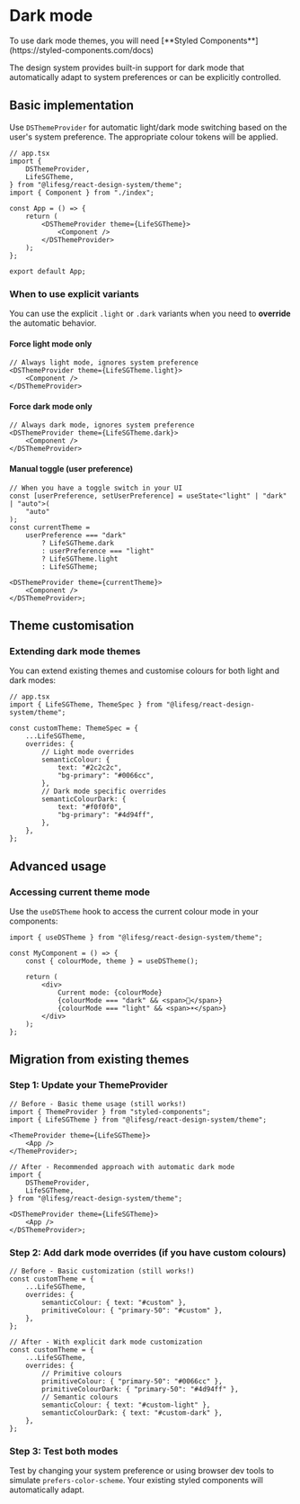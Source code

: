 
<Meta title="Foundations/Themes/Dark mode" />

# Dark mode

<DocInfo>
    To use dark mode themes, you will need [**Styled
    Components**](https://styled-components.com/docs)
</DocInfo>

The design system provides built-in support for dark mode that automatically
adapt to system preferences or can be explicitly controlled.

## Basic implementation

Use `DSThemeProvider` for automatic light/dark mode switching based on the
user's system preference. The appropriate colour tokens will be applied.

```tsx
// app.tsx
import {
    DSThemeProvider,
    LifeSGTheme,
} from "@lifesg/react-design-system/theme";
import { Component } from "./index";

const App = () => {
    return (
        <DSThemeProvider theme={LifeSGTheme}>
            <Component />
        </DSThemeProvider>
    );
};

export default App;
```

### When to use explicit variants

You can use the explicit `.light` or `.dark` variants when you need to
**override** the automatic behavior.

#### Force light mode only

```tsx
// Always light mode, ignores system preference
<DSThemeProvider theme={LifeSGTheme.light}>
    <Component />
</DSThemeProvider>
```

#### Force dark mode only

```tsx
// Always dark mode, ignores system preference
<DSThemeProvider theme={LifeSGTheme.dark}>
    <Component />
</DSThemeProvider>
```

#### Manual toggle (user preference)

```tsx
// When you have a toggle switch in your UI
const [userPreference, setUserPreference] = useState<"light" | "dark" | "auto">(
    "auto"
);
const currentTheme =
    userPreference === "dark"
        ? LifeSGTheme.dark
        : userPreference === "light"
        ? LifeSGTheme.light
        : LifeSGTheme;

<DSThemeProvider theme={currentTheme}>
    <Component />
</DSThemeProvider>;
```

## Theme customisation

### Extending dark mode themes

You can extend existing themes and customise colours for both light and dark
modes:

```tsx
// app.tsx
import { LifeSGTheme, ThemeSpec } from "@lifesg/react-design-system/theme";

const customTheme: ThemeSpec = {
    ...LifeSGTheme,
    overrides: {
        // Light mode overrides
        semanticColour: {
            text: "#2c2c2c",
            "bg-primary": "#0066cc",
        },
        // Dark mode specific overrides
        semanticColourDark: {
            text: "#f0f0f0",
            "bg-primary": "#4d94ff",
        },
    },
};
```

## Advanced usage

### Accessing current theme mode

Use the `useDSTheme` hook to access the current colour mode in your components:

```tsx
import { useDSTheme } from "@lifesg/react-design-system/theme";

const MyComponent = () => {
    const { colourMode, theme } = useDSTheme();

    return (
        <div>
            Current mode: {colourMode}
            {colourMode === "dark" && <span>🌙</span>}
            {colourMode === "light" && <span>☀️</span>}
        </div>
    );
};
```

## Migration from existing themes

### Step 1: Update your ThemeProvider

```tsx
// Before - Basic theme usage (still works!)
import { ThemeProvider } from "styled-components";
import { LifeSGTheme } from "@lifesg/react-design-system/theme";

<ThemeProvider theme={LifeSGTheme}>
    <App />
</ThemeProvider>;

// After - Recommended approach with automatic dark mode
import {
    DSThemeProvider,
    LifeSGTheme,
} from "@lifesg/react-design-system/theme";

<DSThemeProvider theme={LifeSGTheme}>
    <App />
</DSThemeProvider>;
```

### Step 2: Add dark mode overrides (if you have custom colours)

```tsx
// Before - Basic customization (still works!)
const customTheme = {
    ...LifeSGTheme,
    overrides: {
        semanticColour: { text: "#custom" },
        primitiveColour: { "primary-50": "#custom" },
    },
};

// After - With explicit dark mode customization
const customTheme = {
    ...LifeSGTheme,
    overrides: {
        // Primitive colours
        primitiveColour: { "primary-50": "#0066cc" },
        primitiveColourDark: { "primary-50": "#4d94ff" },
        // Semantic colours
        semanticColour: { text: "#custom-light" },
        semanticColourDark: { text: "#custom-dark" },
    },
};
```

### Step 3: Test both modes

Test by changing your system preference or using browser dev tools to simulate
`prefers-color-scheme`. Your existing styled components will automatically
adapt.
